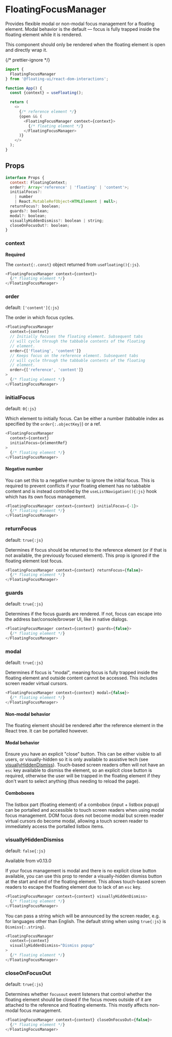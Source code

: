# FloatingFocusManager

Provides flexible modal or non-modal focus management for a
floating element. Modal behavior is the default — focus is fully
trapped inside the floating element while it is rendered.

This component should only be rendered when the floating element
is open and directly wrap it.

{/* prettier-ignore */}
```js /context/
import {
  FloatingFocusManager
} from '@floating-ui/react-dom-interactions';

function App() {
  const {context} = useFloating();

  return (
    <>
      {/* reference element */}
      {open && (
        <FloatingFocusManager context={context}>
          {/* floating element */}
        </FloatingFocusManager>
      )}
    </>
  );
}
```

## Props

```js
interface Props {
  context: FloatingContext;
  order?: Array<'reference' | 'floating' | 'content'>;
  initialFocus?:
    | number
    | React.MutableRefObject<HTMLElement | null>;
  returnFocus?: boolean;
  guards?: boolean;
  modal?: boolean;
  visuallyHiddenDismiss?: boolean | string;
  closeOnFocusOut?: boolean;
}
```

### context

**Required**

The `context{:.const}` object returned from `useFloating(){:js}`.

```js
<FloatingFocusManager context={context}>
  {/* floating element */}
</FloatingFocusManager>
```

### order

default: `['content']{:js}`

The order in which focus cycles.

```js
<FloatingFocusManager
  context={context}
  // Initially focuses the floating element. Subsequent tabs
  // will cycle through the tabbable contents of the floating
  // element.
  order={['floating', 'content']}
  // Keeps focus on the reference element. Subsequent tabs
  // will cycle through the tabbable contents of the floating
  // element.
  order={['reference', 'content']}
>
  {/* floating element */}
</FloatingFocusManager>
```

### initialFocus

default: `0{:js}`

Which element to initially focus. Can be either a number
(tabbable index as specified by the `order{:.objectKey}`) or a
ref.

```js
<FloatingFocusManager
  context={context}
  initialFocus={elementRef}
>
  {/* floating element */}
</FloatingFocusManager>
```

#### Negative number

You can set this to a negative number to ignore the initial
focus. This is required to prevent conflicts if your floating
element has no tabbable content and is instead controlled by the
`useListNavigation(){:js}` hook which has its own focus
management.

```js
<FloatingFocusManager context={context} initialFocus={-1}>
  {/* floating element */}
</FloatingFocusManager>
```

### returnFocus

default: `true{:js}`

Determines if focus should be returned to the reference element
(or if that is not available, the previously focused element).
This prop is ignored if the floating element lost focus.

```js
<FloatingFocusManager context={context} returnFocus={false}>
  {/* floating element */}
</FloatingFocusManager>
```

### guards

default: `true{:js}`

Determines if the focus guards are rendered. If not, focus can
escape into the address bar/console/browser UI, like in native
dialogs.

```js
<FloatingFocusManager context={context} guards={false}>
  {/* floating element */}
</FloatingFocusManager>
```

### modal

default: `true{:js}`

Determines if focus is "modal", meaning focus is fully trapped
inside the floating element and outside content cannot be
accessed. This includes screen reader virtual cursors.

```js
<FloatingFocusManager context={context} modal={false}>
  {/* floating element */}
</FloatingFocusManager>
```

#### Non-modal behavior

The floating element should be rendered after the reference
element in the React tree. It can be portalled however.

#### Modal behavior

Ensure you have an explicit "close" button. This can be either
visible to all users, or visually-hidden so it is only available
to assistive tech (see
[visuallyHiddenDismiss](/docs/FloatingFocusManager#visuallyhiddendismiss)).
Touch-based screen readers often will not have an `esc` key
available to dismiss the element, so an explicit close button is
required, otherwise the user will be trapped in the floating
element if they don't want to select anything (thus needing to
reload the page).

#### Comboboxes

The listbox part (floating element) of a combobox (input +
listbox popup) can be portalled and accessible to touch screen
readers when using modal focus management. DOM focus does not
become modal but screen reader virtual cursors do become modal,
allowing a touch screen reader to immediately access the
portalled listbox items.

### visuallyHiddenDismiss

default: `false{:js}`

<Notice type="version">Available from v0.13.0</Notice>

If your focus management is modal and there is no explicit close
button available, you can use this prop to render a
visually-hidden dismiss button at the start and end of the
floating element. This allows touch-based screen readers to
escape the floating element due to lack of an `esc` key.

```js
<FloatingFocusManager context={context} visuallyHiddenDismiss>
  {/* floating element */}
</FloatingFocusManager>
```

You can pass a string which will be announced by the screen
reader, e.g. for languages other than English. The default string
when using `true{:js}` is `Dismiss{:.string}`.

```js
<FloatingFocusManager
  context={context}
  visuallyHiddenDismiss="Dismiss popup"
>
  {/* floating element */}
</FloatingFocusManager>
```

### closeOnFocusOut

default: `true{:js}`

Determines whether `focusout` event listeners that control
whether the floating element should be closed if the focus moves
outside of it are attached to the reference and floating
elements. This mostly affects non-modal focus management.

```js
<FloatingFocusManager context={context} closeOnFocusOut={false}>
  {/* floating element */}
</FloatingFocusManager>
```
